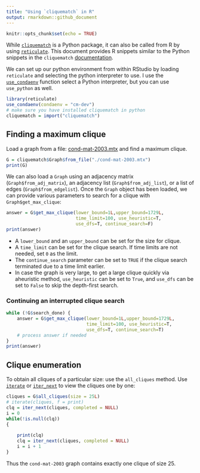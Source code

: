 ```yaml
---
title: "Using `cliquematch` in R"
output: rmarkdown::github_document
---
```


```r
knitr::opts_chunk$set(echo = TRUE)
```

While [`cliquematch`](https://github.com/ahgamut/cliquematch) is a Python package, it can also be called from R by using [`reticulate`](https://rstudio.github.io/reticulate/). This document provides R snippets similar to the Python snippets in the `cliquematch` [documentation][docs].

[docs]: https://cliquematch.readthedocs.io/en/stable/user.html

We can set up our python environment from within RStudio by loading `reticulate` and selecting the python interpreter to use. I use the [`use_condaenv`][conda] function select a Python interpreter, but you can use `use_python` as well.

[conda]: https://rstudio.github.io/reticulate/reference/use_python.html

```r
library(reticulate)
use_condaenv(condaenv = "cm-dev")
# make sure you have installed cliquematch in python
cliquematch = import("cliquematch")
```

## Finding a maximum clique

Load a graph from a file: [cond-mat-2003.mtx](https://sparse.tamu.edu/Newman/cond-mat-2003) and find a maximum clique.

```r
G = cliquematch$Graph$from_file("./cond-mat-2003.mtx")
print(G)
```

We can also load a `Graph` using an adjacency matrix
(`Graph$from_adj_matrix`), an adjacency list
(`Graph$from_adj_list`), or a list of edges
(`Graph$from_edgelist`).  Once the `Graph` object has
been loaded, we can provide various parameters to search for a clique with `Graph$get_max_clique`:

```r
answer = G$get_max_clique(lower_bound=1L,upper_bound=1729L, 
                          time_limit=100, use_heuristic=T,
                          use_dfs=T, continue_search=F)
print(answer)
```


* A `lower_bound` and an `upper_bound` can be set for the size for clique.
* A `time_limit` can be set for the clique search. If time limits are not needed, set `0` as the limit.
* The `continue_search` parameter can be set to `TRUE` if the clique search terminated due to a time limit earlier.
* In case the graph is very large, to get a large clique quickly via aheuristic method, `use_heuristic` can be set to `True`, and
  `use_dfs` can be set to `False` to skip the depth-first
  search.
  
### Continuing an interrupted clique search

```r
while (!G$search_done) {
    answer = G$get_max_clique(lower_bound=1L,upper_bound=1729L, 
                              time_limit=100, use_heuristic=T, 
                              use_dfs=T, continue_search=T)
    # process answer if needed
}
print(answer)
```


## Clique enumeration

To obtain all cliques of a particular size: use the `all_cliques` method. Use [`iterate`][iter] or [`iter_next`][iter] to view the cliques one by one:

```r
cliques = G$all_cliques(size = 25L)
# iterate(cliques, f = print)
clq = iter_next(cliques, completed = NULL)
i = 0
while(!is.null(clq))
{
    
    print(clq)
    clq = iter_next(cliques, completed = NULL)
    i = i + 1
}
```

Thus the `cond-mat-2003` graph contains exactly one clique of size 25.

[iter]: https://rstudio.github.io/reticulate/reference/iterate.html
